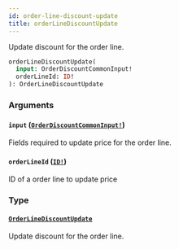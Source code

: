 ```yaml
---
id: order-line-discount-update
title: orderLineDiscountUpdate
---
```


Update discount for the order line.

```graphql
orderLineDiscountUpdate(
  input: OrderDiscountCommonInput!
  orderLineId: ID!
): OrderLineDiscountUpdate

```

### Arguments

#### `input` ([`OrderDiscountCommonInput!`](/docs/developer/api-reference/inputs/order-discount-common-input))

Fields required to update price for the order line.

#### `orderLineId` ([`ID!`](/docs/developer/api-reference/scalars/id))

ID of a order line to update price

### Type

#### [`OrderLineDiscountUpdate`](/docs/developer/api-reference/objects/order-line-discount-update)

Update discount for the order line.
